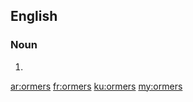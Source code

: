 ==English==

===Noun===
{{head|en|noun plural form}}

# {{plural of|ormer|lang=en}}

[[ar:ormers]]
[[fr:ormers]]
[[ku:ormers]]
[[my:ormers]]